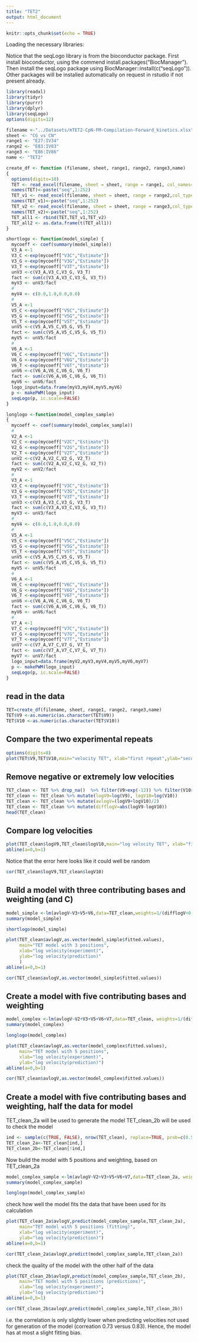 ```yaml
---
title: "TET2"
output: html_document
---
```


```r
knitr::opts_chunk$set(echo = TRUE)
```

Loading the necessary libraries:

Notice that the seqLogo library is from the bioconductor package. First install bioconductor, using
the commend install.packages("BiocManager"). Then install the seqLogo package using BiocManager::install(c("seqLogo")). Other packages will be installed automatically on request in rstudio if not present already.

```r
library(readxl)
library(tidyr)
library(purrr)
library(dplyr)
library(seqLogo)
options(digits=12)
```

```r
filename <-"../Datasets/mTET2-CpN-FM-Compilation-Forward_kinetics.xlsx"
sheet <- "CG vs CN"
range1 <- "E27:IV34"
range2 <- "E83:IV83"
range3 <- "E86:IV86"
name <- "TET2"
```

```r
create_df <- function (filename, sheet, range1, range2, range3,name)
{
  options(digits=10)
  TET <- read_excel(filename, sheet = sheet, range = range1, col_names=FALSE) %>% map_df(rev)
  names(TET)<-paste("seq",1:252)
  TET_v1 <- read_excel(filename, sheet = sheet, range = range2,col_types="text", col_names=FALSE)
  names(TET_v1)<-paste("seq",1:252)
  TET_v2 <- read_excel(filename, sheet = sheet, range = range3,col_types="text", col_names=FALSE)  
  names(TET_v2)<-paste("seq",1:252)
  TET_all1 <- rbind(TET,TET_v1,TET_v2)
  TET_all2 <- as.data.frame(t(TET_all1))
}
```

```r
shortlogo <- function(model_simple) {
  mycoeff <- coef(summary(model_simple))
  V3_A <-1 
  V3_C <-exp(mycoeff["V3C","Estimate"])
  V3_G <-exp(mycoeff["V3G","Estimate"])
  V3_T <-exp(mycoeff["V3T","Estimate"])
  unV3 <-c(V3_A,V3_C,V3_G, V3_T)
  fact <- sum(c(V3_A,V3_C,V3_G, V3_T))
  myV3 <- unV3/fact
  #
  myV4 <- c(0.0,1.0,0.0,0.0)
  #
  V5_A <-1 
  V5_C <-exp(mycoeff["V5C","Estimate"])
  V5_G <-exp(mycoeff["V5G","Estimate"])
  V5_T <-exp(mycoeff["V5T","Estimate"])
  unV5 <-c(V5_A,V5_C,V5_G, V5_T)
  fact <- sum(c(V5_A,V5_C,V5_G, V5_T))
  myV5 <- unV5/fact
  #
  V6_A <-1 
  V6_C <-exp(mycoeff["V6C","Estimate"])
  V6_G <-exp(mycoeff["V6G","Estimate"])
  V6_T <-exp(mycoeff["V6T","Estimate"])
  unV6 <-c(V6_A,V6_C,V6_G, V6_T)
  fact <- sum(c(V6_A,V6_C,V6_G, V6_T))
  myV6 <- unV6/fact
  logo_input=data.frame(myV3,myV4,myV5,myV6)
  p <- makePWM(logo_input)
  seqLogo(p, ic.scale=FALSE)
}
```

```r
longlogo <-function(model_complex_sample) 
{
  mycoeff <- coef(summary(model_complex_sample))
  #
  V2_A <-1 
  V2_C <-exp(mycoeff["V2C","Estimate"])
  V2_G <-exp(mycoeff["V2G","Estimate"])
  V2_T <-exp(mycoeff["V2T","Estimate"])
  unV2 <-c(V2_A,V2_C,V2_G, V2_T)
  fact <- sum(c(V2_A,V2_C,V2_G, V2_T))
  myV2 <- unV2/fact
  #
  V3_A <-1 
  V3_C <-exp(mycoeff["V3C","Estimate"])
  V3_G <-exp(mycoeff["V3G","Estimate"])
  V3_T <-exp(mycoeff["V3T","Estimate"])
  unV3 <-c(V3_A,V3_C,V3_G, V3_T)
  fact <- sum(c(V3_A,V3_C,V3_G, V3_T))
  myV3 <- unV3/fact
  #
  myV4 <- c(0.0,1.0,0.0,0.0)
  #
  V5_A <-1 
  V5_C <-exp(mycoeff["V5C","Estimate"])
  V5_G <-exp(mycoeff["V5G","Estimate"])
  V5_T <-exp(mycoeff["V5T","Estimate"])
  unV5 <-c(V5_A,V5_C,V5_G, V5_T)
  fact <- sum(c(V5_A,V5_C,V5_G, V5_T))
  myV5 <- unV5/fact
  #
  V6_A <-1 
  V6_C <-exp(mycoeff["V6C","Estimate"])
  V6_G <-exp(mycoeff["V6G","Estimate"])
  V6_T <-exp(mycoeff["V6T","Estimate"])
  unV6 <-c(V6_A,V6_C,V6_G, V6_T)
  fact <- sum(c(V6_A,V6_C,V6_G, V6_T))
  myV6 <- unV6/fact
  #
  V7_A <-1 
  V7_C <-exp(mycoeff["V7C","Estimate"])
  V7_G <-exp(mycoeff["V7G","Estimate"])
  V7_T <-exp(mycoeff["V7T","Estimate"])
  unV7 <-c(V7_A,V7_C,V7_G, V7_T)
  fact <- sum(c(V7_A,V7_C,V7_G, V7_T))
  myV7 <- unV7/fact
  logo_input=data.frame(myV2,myV3,myV4,myV5,myV6,myV7)
  p <- makePWM(logo_input)
  seqLogo(p, ic.scale=FALSE)
}
```

<h2>read in the data</h2>
```r
TET=create_df(filename, sheet, range1, range2, range3,name)
TET$V9 <-as.numeric(as.character(TET$V9))
TET$V10 <-as.numeric(as.character(TET$V10))
```

<h2>Compare the two experimental repeats</h2>

```r
options(digits=8)
plot(TET$V9,TET$V10,main="velocity TET", xlab="first repeat",ylab="second repeat")
```
<h2> Remove negative or extremely low velocities</h2>

```r
TET_clean <- TET %>% drop_na()  %>% filter(V9>exp(-12)) %>% filter(V10>exp(-12))
TET_clean <- TET_clean %>% mutate(logV9=log(V9), logV10=log(V10))
TET_clean <- TET_clean %>% mutate(avlogV=(logV9+logV10)/2)
TET_clean <- TET_clean %>% mutate(difflogV=abs(logV9-logV10))
head(TET_clean)
```

<h2>Compare log velocities</h2>

```r
plot(TET_clean$logV9,TET_clean$logV10,main="log velocity TET", xlab="first repeat",ylab="second repeat")
abline(a=0,b=1)
```
Notice that the error here looks like it could well be random

```r
cor(TET_clean$logV9,TET_clean$logV10)
```

<h2>Build a model with three contributing bases and weighting (and C)</h2> 

```r
model_simple <-lm(avlogV~V3+V5+V6,data=TET_clean,weights=1/(difflogV+0.1))
summary(model_simple)
```
```r
shortlogo(model_simple)
```

```r
plot(TET_clean$avlogV,as.vector(model_simple$fitted.values),
     main="TET model with 3 positions",
     xlab="log velocity(experiment)",
     ylab="log velocity(prediction)"
     )
abline(a=0,b=1)
```

```r
cor(TET_clean$avlogV,as.vector(model_simple$fitted.values))
```

<h2> Create a model with five contributing bases and weighting </h2>

```r
model_complex <-lm(avlogV~V2+V3+V5+V6+V7,data=TET_clean, weights=1/(difflogV+0.1))
summary(model_complex)
```
```r
longlogo(model_complex)
```


```r
plot(TET_clean$avlogV,as.vector(model_complex$fitted.values),
     main="TET model with 5 positions",
     xlab="log velocity(experiment)",
     ylab="log velocity(prediction)")
abline(a=0,b=1)
```

```r
cor(TET_clean$avlogV,as.vector(model_complex$fitted.values))
```

<h2> Create a model with five contributing bases and weighting, half the data for model </h2>

TET_clean_2a will be used to generate the model
TET_clean_2b will be used to check the model

```r
ind <- sample(c(TRUE, FALSE), nrow(TET_clean), replace=TRUE, prob=c(0.5, 0.5))
TET_clean_2a<-TET_clean[ind,]
TET_clean_2b<-TET_clean[!ind,]
```

Now build the model with 5 positions and weighting, based on TET_clean_2a

```r
model_complex_sample <-lm(avlogV~V2+V3+V5+V6+V7,data=TET_clean_2a, weights=1/(difflogV+0.1))
summary(model_complex_sample)
```

```r
longlogo(model_complex_sample)
```

check how well the model fits the data that have been used for its calculation

```r
plot(TET_clean_2a$avlogV,predict(model_complex_sample,TET_clean_2a),
     main="TET model with 5 positions (fitting)",
     xlab="log velocity(experiment)",
     ylab="log velocity(prediction)")
abline(a=0,b=1)
```
```r
cor(TET_clean_2a$avlogV,predict(model_complex_sample,TET_clean_2a))
```

check the quality of the model with the other half of the data

```r
plot(TET_clean_2b$avlogV,predict(model_complex_sample,TET_clean_2b),
     main="TET model with 5 positions (predictions)",
     xlab="log velocity(experiment)",
     ylab="log velocity(prediction)")
abline(a=0,b=1)
```
```r
cor(TET_clean_2b$avlogV,predict(model_complex_sample,TET_clean_2b))
```

i.e. the correlation is only slightly lower when predicting velocities not used for generation of the model (correation 0.73 versus 0.83). Hence, the model has at most a slight fitting bias.
